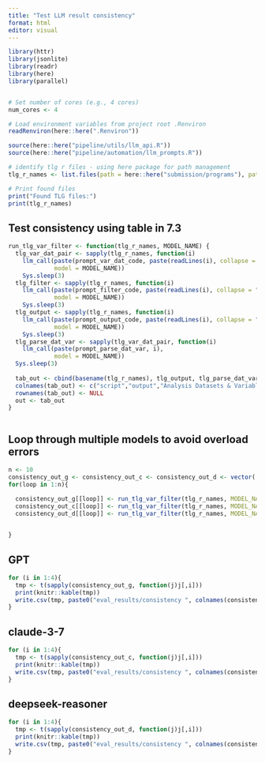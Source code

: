 ```yaml
---
title: "Test LLM result consistency"
format: html
editor: visual
---
```


```r
library(httr)
library(jsonlite)
library(readr)
library(here)
library(parallel)


# Set number of cores (e.g., 4 cores)
num_cores <- 4

# Load environment variables from project root .Renviron
readRenviron(here::here(".Renviron"))

source(here::here("pipeline/utils/llm_api.R"))
source(here::here("pipeline/automation/llm_prompts.R"))

# identify tlg r files - using here package for path management
tlg_r_names <- list.files(path = here::here("submission/programs"), pattern = "^tlf.*\\.r$", full.names = TRUE)

# Print found files
print("Found TLG files:")
print(tlg_r_names)
```

## Test consistency using table in 7.3

```r


run_tlg_var_filter <- function(tlg_r_names, MODEL_NAME) {
  tlg_var_dat_pair <- sapply(tlg_r_names, function(i)
    llm_call(paste(prompt_var_dat_code, paste(readLines(i), collapse = " ")), 
             model = MODEL_NAME))
    Sys.sleep(3)
  tlg_filter <- sapply(tlg_r_names, function(i)
    llm_call(paste(prompt_filter_code, paste(readLines(i), collapse = " ")), 
             model = MODEL_NAME))
    Sys.sleep(3)
  tlg_output <- sapply(tlg_r_names, function(i)
    llm_call(paste(prompt_output_code, paste(readLines(i), collapse = " ")), 
             model = MODEL_NAME))
    Sys.sleep(3)
  tlg_parse_dat_var <- sapply(tlg_var_dat_pair, function(i)
    llm_call(paste(prompt_parse_dat_var, i), 
             model = MODEL_NAME))
  Sys.sleep(3)
  
  tab_out <- cbind(basename(tlg_r_names), tlg_output, tlg_parse_dat_var, tlg_filter)
  colnames(tab_out) <- c("script","output","Analysis Datasets & Variables","selection criteria")
  rownames(tab_out) <- NULL
  out <- tab_out
}



```

## Loop through multiple models to avoid overload errors

```r
n <- 10
consistency_out_g <- consistency_out_c <- consistency_out_d <- vector('list', n)
for(loop in 1:n){

  consistency_out_g[[loop]] <- run_tlg_var_filter(tlg_r_names, MODEL_NAME = "gpt-4o")
  consistency_out_c[[loop]] <- run_tlg_var_filter(tlg_r_names, MODEL_NAME = "claude-3-7-sonnet-latest")
  consistency_out_d[[loop]] <- run_tlg_var_filter(tlg_r_names, MODEL_NAME = "deepseek-reasoner")

  
}
```

## GPT

```r
for (i in 1:4){
  tmp <- t(sapply(consistency_out_g, function(j)j[,i]))
  print(knitr::kable(tmp))
  write.csv(tmp, paste0("eval_results/consistency ", colnames(consistency_out_g[[1]])[i]," gpt-4o.csv"))
}


```

## claude-3-7

```r
for (i in 1:4){
  tmp <- t(sapply(consistency_out_c, function(j)j[,i]))
  print(knitr::kable(tmp))
  write.csv(tmp, paste0("eval_results/consistency ", colnames(consistency_out_c[[1]])[i]," claude-3-7.csv"))
}


```

## deepseek-reasoner

```r
for (i in 1:4){
  tmp <- t(sapply(consistency_out_d, function(j)j[,i]))
  print(knitr::kable(tmp))
  write.csv(tmp, paste0("eval_results/consistency ", colnames(consistency_out_d[[1]])[i]," deepseek-reasoner.csv"))
}


```

## 
